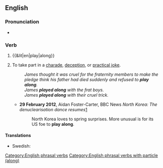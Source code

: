 ==English==

===Pronunciation===
* {{audio|en|En-au-play along.ogg|Audio (AU)}}

===Verb===
{{en-verb|plays along|playing along|played along}}

# {{&lit|en|play|along}}
# {{lb|en|idiomatic}} To take part in a [[charade]], [[deception]], or [[practical joke]].
#: ''James thought it was cruel for the fraternity members to make the pledge think his father had died suddenly and refused to '''play along'''.''
#: ''James '''played along''' with the frat boys.''
#: ''James '''played along''' with their cruel trick.''
#* '''29 February 2012''', Aidan Foster-Carter, BBC News ''North Korea: The denuclearisation dance resumes''[http://www.bbc.co.uk/news/world-asia-17213948]
#*: North Korea loves to spring surprises. More unusual is for its US foe to '''play along'''.

====Translations====
{{trans-top|2.}}
* Swedish: {{t|sv|spela med}}
{{trans-mid}}
{{trans-bottom}}

[[Category:English phrasal verbs]]
[[Category:English phrasal verbs with particle (along)]]